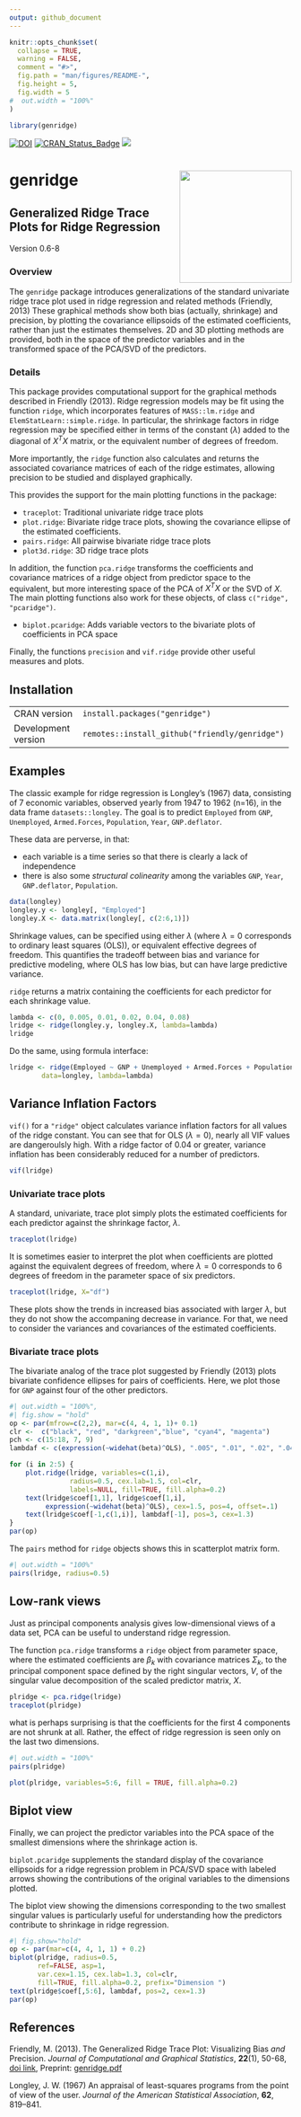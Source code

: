 ```yaml
---
output: github_document
---
```


<!-- README.md is generated from README.Rmd. Please edit that file -->

```r
knitr::opts_chunk$set(
  collapse = TRUE,
  warning = FALSE,
  comment = "#>",
  fig.path = "man/figures/README-",
  fig.height = 5,
  fig.width = 5
#  out.width = "100%"
)

library(genridge)
```

<!-- badges: start -->
[![DOI](https://zenodo.org/badge/105555707.svg)](https://zenodo.org/badge/latestdoi/105555707)
[![CRAN_Status_Badge](http://www.r-pkg.org/badges/version/genridge)](https://cran.r-project.org/package=genridge)
[![](http://cranlogs.r-pkg.org/badges/grand-total/genridge)](https://cran.r-project.org/package=genridge)
<!-- badges: end -->

# genridge <img src="man/figures/logo.png" style="float:right; height:200px;" />

## Generalized Ridge Trace Plots for Ridge Regression

Version 0.6-8

### Overview

The `genridge` package introduces generalizations of the standard univariate
ridge trace plot used in ridge regression and related methods (Friendly, 2013)  These graphical methods
show both bias (actually, shrinkage) and precision, by plotting the covariance ellipsoids of the estimated
coefficients, rather than just the estimates themselves.  2D and 3D plotting methods are provided,
both in the space of the predictor variables and in the transformed space of the PCA/SVD of the
predictors.  

### Details

This package provides computational support for the graphical methods described in Friendly (2013). Ridge regression models may be fit using the function `ridge`, which incorporates features of `MASS::lm.ridge` and `ElemStatLearn::simple.ridge`. In particular, the shrinkage factors in ridge regression may be specified either in terms of the constant ($\lambda$) added to the diagonal of $X^T X$ matrix, or the equivalent number of degrees of freedom.

More importantly, the `ridge` function also calculates and returns the associated covariance matrices of each of the ridge estimates, allowing precision to be studied and displayed graphically.

This provides the support for the main plotting functions in the package:

* `traceplot`: Traditional univariate ridge trace plots
* `plot.ridge`: Bivariate ridge trace plots, showing the covariance ellipse of the estimated coefficients.
* `pairs.ridge`: All pairwise bivariate ridge trace plots
* `plot3d.ridge`: 3D ridge trace plots

In addition, the function `pca.ridge` transforms the coefficients and covariance matrices of a ridge object from predictor space to the equivalent, but more interesting space of the PCA of $X^T X$ or the SVD of $X$. The main plotting functions also work for these objects, of class `c("ridge", "pcaridge")`.

* `biplot.pcaridge`: Adds variable vectors to the bivariate plots of coefficients in PCA space


Finally, the functions `precision` and `vif.ridge` provide other useful measures and plots.

## Installation

+-------------------+--------------------------------------------------+
| CRAN version      | `install.packages("genridge")`                   |
+-------------------+--------------------------------------------------+
| Development       | `remotes::install_github("friendly/genridge")`   |
| version           |                                                  |
+-------------------+--------------------------------------------------+


## Examples

The classic example for ridge regression is Longley's (1967) data, consisting of 7 economic variables, observed yearly from 1947 to 1962 (n=16), in the data frame `datasets::longley`.
The goal is to predict `Employed` from `GNP`, `Unemployed`, `Armed.Forces`, `Population`, `Year`,
`GNP.deflator`.

These data are perverse, in that: 

* each variable is a time series so that there is clearly a lack of independence
* there is also some _structural colinearity_ among the variables `GNP`, `Year`, `GNP.deflator`, `Population`.

```r
data(longley)
longley.y <- longley[, "Employed"]
longley.X <- data.matrix(longley[, c(2:6,1)])
```

Shrinkage values, can be specified using either $\lambda$ (where $\lambda = 0$ corresponds to ordinary
least squares (OLS)),
or equivalent effective degrees of freedom.
This quantifies the tradeoff between bias and variance for predictive modeling, 
where OLS has low bias, but can have large predictive variance.

`ridge` returns a matrix containing the coefficients for each predictor for each shrinkage value.
```r
lambda <- c(0, 0.005, 0.01, 0.02, 0.04, 0.08)
lridge <- ridge(longley.y, longley.X, lambda=lambda)
lridge
```

Do the same, using formula interface:
```r
lridge <- ridge(Employed ~ GNP + Unemployed + Armed.Forces + Population + Year + GNP.deflator, 
		data=longley, lambda=lambda)
```

## Variance Inflation Factors

`vif()` for a `"ridge"` object calculates variance inflation factors for all
values of the ridge constant. You can see that for OLS ($\lambda = 0$), nearly all VIF values
are dangeroulsly high. With a ridge factor of 0.04 or greater, variance inflation has been
considerably reduced for a number of predictors.

```r
vif(lridge)
```


### Univariate trace plots

A standard, univariate, trace plot simply plots the estimated coefficients for each predictor
against the shrinkage factor, $\lambda$.
```r
traceplot(lridge)
```

It is sometimes easier to interpret the plot when coefficients are plotted against the equivalent
degrees of freedom, where $\lambda = 0$ corresponds to 6 degrees of freedom in the parameter
space of six predictors.
```r
traceplot(lridge, X="df")
```

These plots show the trends in increased bias associated with larger $\lambda$, but they do not
show the accompaning decrease in variance. For that, we need to consider the variances and
covariances of the estimated coefficients.

### Bivariate trace plots

The bivariate analog of the trace plot suggested by Friendly (2013) plots bivariate
confidence ellipses for pairs of coefficients. Here, we plot those for `GNP` against
four of the other predictors.

```r
#| out.width = "100%",
#| fig.show = "hold"
op <- par(mfrow=c(2,2), mar=c(4, 4, 1, 1)+ 0.1)
clr <-  c("black", "red", "darkgreen","blue", "cyan4", "magenta")
pch <- c(15:18, 7, 9)
lambdaf <- c(expression(~widehat(beta)^OLS), ".005", ".01", ".02", ".04", ".08")

for (i in 2:5) {
	plot.ridge(lridge, variables=c(1,i), 
	           radius=0.5, cex.lab=1.5, col=clr, 
	           labels=NULL, fill=TRUE, fill.alpha=0.2)
	text(lridge$coef[1,1], lridge$coef[1,i], 
	     expression(~widehat(beta)^OLS), cex=1.5, pos=4, offset=.1)
	text(lridge$coef[-1,c(1,i)], lambdaf[-1], pos=3, cex=1.3)
}
par(op)
```
The `pairs` method for `ridge` objects shows this in scatterplot matrix form.

```r
#| out.width = "100%"
pairs(lridge, radius=0.5)
```


## Low-rank views

Just as principal components analysis gives low-dimensional views of a data set, PCA can
be useful to understand ridge regression.

The function `pca.ridge` transforms a `ridge` object
from parameter space, where the estimated coefficients are
$\beta_k$ with covariance matrices $\Sigma_k$, to the
principal component space defined by the right singular vectors, $V$,
of the singular value decomposition of the scaled predictor matrix, $X$.

```r
plridge <- pca.ridge(lridge)
traceplot(plridge)
```

what is perhaps surprising is that the coefficients for the first 4 components are not shrunk at all.
Rather, the effect of ridge regression is seen only on the last two dimensions.

```r
#| out.width = "100%"
pairs(plridge)
```

```r
plot(plridge, variables=5:6, fill = TRUE, fill.alpha=0.2)
```

## Biplot view

Finally, we can project the predictor variables into the PCA space of the smallest dimensions
where the shrinkage action is.

`biplot.pcaridge` supplements the standard display of the covariance ellipsoids for a ridge regression problem in PCA/SVD space with labeled arrows showing the contributions of the original variables to the dimensions plotted.

The biplot view showing the dimensions corresponding to the two smallest singular values is particularly useful for understanding how the predictors contribute to shrinkage in ridge regression.

```r
#| fig.show="hold"
op <- par(mar=c(4, 4, 1, 1) + 0.2)
biplot(plridge, radius=0.5, 
       ref=FALSE, asp=1, 
       var.cex=1.15, cex.lab=1.3, col=clr,
       fill=TRUE, fill.alpha=0.2, prefix="Dimension ")
text(plridge$coef[,5:6], lambdaf, pos=2, cex=1.3)
par(op)
```

## References

Friendly, M. (2013).
The Generalized Ridge Trace Plot: Visualizing Bias *and* Precision.
*Journal of Computational and Graphical Statistics*, **22**(1), 50-68,
[doi link](http://dx.doi.org/10.1080/10618600.2012.681237), Preprint:
[genridge.pdf](http://euclid.psych.yorku.ca/datavis/papers/genridge.pdf)

Longley, J. W.  (1967) An appraisal of least-squares programs from the point of view of the user. 
_Journal of the American Statistical Association_,
**62**, 819–841.
